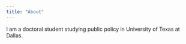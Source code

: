```yaml
---
title: "About"
---
```


I am a doctoral student studying public policy in University of Texas at Dallas.

```r

```
